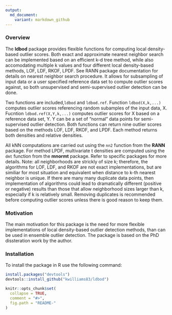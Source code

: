 ```yaml
---
output:
  md_document:
    variant: markdown_github
---
```



### Overview

The **ldbod** package provides flexible functions for computing local density-based outlier scores. Both exact and approximate nearest neighbor search can be implemented based on an efficient k-d tree method, while also accomodating multiple k values and four different local density-based methods, LOF, LDF, RKOF, LPDF.  See RANN package documentation for details on nearest neighbor search procedure.  It allows for subsampling of input data or a user specified reference data set to compute outlier scores against, so both unsupervised and semi-supervised outlier detection can be done.  

Two functions are included,`ldbod` and `ldbod.ref`.  Function `ldbod(X,k,...)` computes outlier scores referencing random subamples of the input data, X.  Fucntion `ldbod.ref(X,Y,k,...)` computes outlier scores for X based on a reference data set, Y.  Y can be a set of "normal" data points for semi-supervised outlier detection. Both functions can return nine outlier scores based on the methods LOF, LDF, RKOF, and LPDF.  Each method returns both densities and relative densities. 

All kNN computations are carried out using the `nn2` function from the **RANN** package. For method LPDF, multivariate t densities are computed using the `dmt` function from the **mnormt** package.  Refer to specific packages for more details.  Note: all neighborhoods are strickly of size k; therefore, the algorithms for LOF, LDF, and RKOF are not exact implementations, but are similiar for most situation and equivalent when distance to k-th nearest neighbor is unique.  If there are many many duplicate data points, then implementation of algorithms could lead to dramatically different (positive or negative) results than those that allow neighborhood sizes larger than k, especially if k is relatively small.  Removing duplicates is recommended before computing outlier scores unless there is good reason to keep them.
  

### Motivation
The main motivation for this package is the need for more flexible implementations of local density-based outlier detection methods, than can be used in ensemble outlier detection. The package is based on the PhD dissteration work by the author.




### Installation
To install the package in R use the following command: 
``` r
install.packages("devtools")
devtools::install_github("kwilliams83/ldbod")
```


<!-- README.md is generated from README.Rmd. Please edit that file -->

```r
knitr::opts_chunk$set(
  collapse = TRUE,
  comment = "#>",
  fig.path = "README-"
)
```
